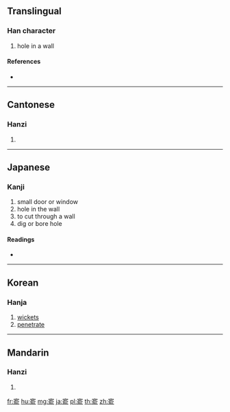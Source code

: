 {{character info/new}}
==Translingual==

===Han character===
{{Han char|rn=116|rad=穴|as=09|sn=14|four=30221|canj=JCOMN}}

# hole in a wall

====References====
* {{Han ref|kx=0867.010|dkj=25582|dj=1295.230|hdz=42735.110|uh=7AAC|ud=31404|bh=E34C|bd=58188}}

----

==Cantonese==

===Hanzi===
{{yue-hanzi|jyut=|y=yu4}}

# {{defn|lang=yue|sort=穴09}}

----

==Japanese==

===Kanji===
{{ja-kanji|grade=|rs=穴09}}

# small door or window
# hole in the wall
# to cut through a wall
# dig or bore hole

====Readings====
* {{ja-readings|on=[[ゆ]] (yu), [[とう]] (tō), [[ず]] (zu)|kun=[[くぐりど]] (kugurido)|nanori=}}

----

==Korean==

===Hanja===
{{ko-hanja|hangeul=유|eumhun=|rv=yu|mr=yu|y=yu}}

# [[wickets]]
# [[penetrate]]

----

==Mandarin==

===Hanzi===
{{cmn-hanzi|pin=[[yú]] ([[yu2]])|wg=yü<sup>2</sup>}}

# {{defn|lang=cmn|sort=穴09}}

[[fr:窬]]
[[hu:窬]]
[[mg:窬]]
[[ja:窬]]
[[pl:窬]]
[[th:窬]]
[[zh:窬]]